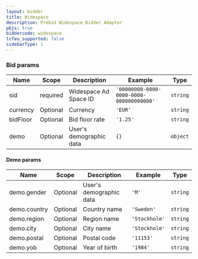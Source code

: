 ```yaml
---
layout: bidder
title: Widespace
description: Prebid Widespace Bidder Adaptor
pbjs: true
biddercode: widespace
tcfeu_supported: false
sidebarType: 1
---
```


### Bid params


| Name     | Scope    | Description             | Example                                  | Type     |
|----------|----------|-------------------------|------------------------------------------|----------|
| sid      | required | Widespace Ad Space ID   | `'00000000-0000-0000-0000-000000000000'` | `string` |
| currency | Optional | Currency                | `'EUR'`                                  | `string` |
| bidFloor | Optional | Bid floor rate          | `'1.25'`                                 | `string` |
| demo     | Optional | User's demographic data | `{}`                                     | `object` |

#### Demo params


| Name         | Scope    | Description             | Example       | Type     |
|--------------|----------|-------------------------|---------------|----------|
| demo.gender  | Optional | User's demographic data | `'M'`         | `string` |
| demo.country | Optional | Country name            | `'Sweden'`    | `string` |
| demo.region  | Optional | Region name             | `'Stockholm'` | `string` |
| demo.city    | Optional | City name               | `'Stockholm'` | `string` |
| demo.postal  | Optional | Postal code             | `'11153'`     | `string` |
| demo.yob     | Optional | Year of birth           | `'1984'`      | `string` |
